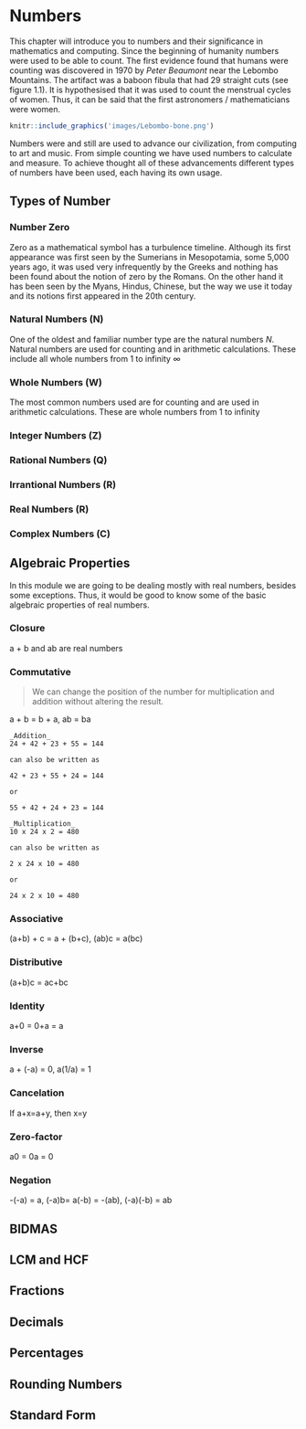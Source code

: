 # Numbers {#numbers}

This chapter will introduce you to numbers and their significance in mathematics and computing.
Since the beginning of humanity numbers were used to be able to count. The first evidence found that humans were counting was discovered in 1970 by _Peter Beaumont_ near the Lebombo Mountains. The artifact was a baboon fibula that had 29 straight cuts (see figure 1.1). It is hypothesised that it was used to count the menstrual cycles of women. Thus, it can be said that the first astronomers / mathematicians were women.  

```r
knitr::include_graphics('images/Lebombo-bone.png')
```

Numbers were and still are used to advance our civilization, from computing to art and music. From simple counting we have used numbers to calculate and measure. To achieve thought all of these advancements different types of numbers have been used, each having its own usage. 

## Types of Number

### Number Zero
Zero as a mathematical symbol has a turbulence timeline. Although its first appearance was first seen by the Sumerians in Mesopotamia, some 5,000 years ago, it was used very infrequently by the Greeks and nothing has been found about the notion of zero by the Romans. On the other hand it has been seen by the Myans, Hindus, Chinese, but the way we use it today and its notions first appeared in the 20th century.

### Natural Numbers (N)
One of the oldest and familiar number type are the natural numbers $N$.
Natural numbers are used for counting and in arithmetic calculations. These include all whole numbers from 1 to infinity $\infty$

### Whole Numbers (W)
The most common numbers used are for counting and are used in arithmetic calculations. These are whole numbers from 1 to infinity

### Integer Numbers (Z)
### Rational Numbers (Q)
### Irrantional Numbers (R\Q)
### Real Numbers (R)
### Complex Numbers (C)
## Algebraic Properties
In this module we are going to be dealing mostly with real numbers, besides some exceptions. Thus, it would be good to know some of the basic algebraic properties of real numbers.

### Closure
a + b and ab are real numbers

### Commutative
> We can change the position of the number for multiplication and addition without altering the result.

a + b = b + a, ab = ba

```
_Addition_
24 + 42 + 23 + 55 = 144   

can also be written as

42 + 23 + 55 + 24 = 144   

or

55 + 42 + 24 + 23 = 144   

_Multiplication_
10 x 24 x 2 = 480

can also be written as

2 x 24 x 10 = 480

or

24 x 2 x 10 = 480

```

### Associative
(a+b) + c = a + (b+c), (ab)c = a(bc)

### Distributive
(a+b)c = ac+bc

### Identity
a+0 = 0+a = a

### Inverse
a + (-a) = 0, a(1/a) = 1

### Cancelation
If a+x=a+y, then x=y

### Zero-factor
a0 = 0a = 0

### Negation
-(-a) = a, (-a)b= a(-b) = -(ab), (-a)(-b) = ab


## BIDMAS

## LCM and HCF

## Fractions

## Decimals

## Percentages

## Rounding Numbers

## Standard Form
